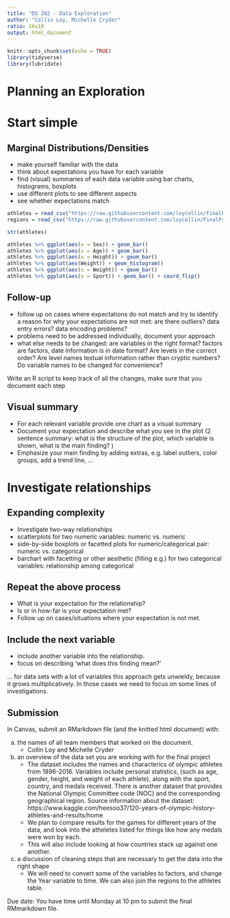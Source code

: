 ---
title: "DS 202 - Data Exploration"
author: "Collin Loy, Michelle Cryder"
ratio: 16x10
output: html_document
---

```{r setup, include=FALSE}
knitr::opts_chunk$set(echo = TRUE)
library(tidyverse)
library(lubridate)
```

# Planning an Exploration

# Start simple

## Marginal Distributions/Densities

- make yourself familiar with the data
- think about expectations you have for each variable
- find (visual) summaries of each data variable using bar charts, histograms, boxplots
- use different plots to see different aspects
- see whether expectations match

```{r}
athletes = read_csv("https://raw.githubusercontent.com/loycollin/FinalProject/master/athlete_events.csv")
regions = read_csv("https://raw.githubusercontent.com/loycollin/FinalProject/master/noc_regions.csv")

str(athletes)

athletes %>% ggplot(aes(x = Sex)) + geom_bar()
athletes %>% ggplot(aes(x = Age)) + geom_bar()
athletes %>% ggplot(aes(x = Height)) + geom_bar()
athletes %>% ggplot(aes(Weight)) + geom_histogram()
athletes %>% ggplot(aes(x = Weight)) + geom_bar()
athletes %>% ggplot(aes(x = Sport)) + geom_bar() + coord_flip()

```
## Follow-up

- follow up on cases where expectations do not match and try to identify a reason for why your expectations are not met: are there outliers? data entry errors? data encoding problems?
- problems need to be addressed individually, document your approach
- what else needs to be changed: are variables in the right format? factors are factors, date information is in date format? Are levels in the correct order? Are level names textual information rather than cryptic numbers? Do variable names to be changed for convenience?

Write an R script to keep track of all the changes, make sure that you document each step

## Visual summary

- For each relevant variable provide one chart as a visual summary
- Document your expectation and describe what you see in the plot (2 sentence summary: what is the structure of the plot, which variable is shown, what is the main finding? )
- Emphasize your main finding by adding extras, e.g. label outliers, color groups, add a trend line, ...

# Investigate relationships

## Expanding complexity

- Investigate two-way relationships
- scatterplots for two numeric variables: numeric vs. numeric
- side-by-side boxplots or facetted plots for numeric/categorical pair: numeric vs. categorical
- barchart with facetting or other aesthetic (filling e.g.) for two categorical variables: relationship among categorical

## Repeat the above process

- What is your expectation for the relationship?
- Is or in how-far is your expectation met?
- Follow up on cases/situations where your expectation is not met. 

## Include the next variable 

- include another variable into the relationship. 
- focus on describing 'what does this finding mean?'

... for data sets with a lot of variables this approach gets unwieldy, because it grows multiplicatively. In those cases we need to focus on some lines of investigations.


## Submission

In Canvas, submit an RMarkdown file (and the knitted html document) with: 

  a. the names of all team members that worked on the document.
      + Collin Loy and Michelle Cryder
      
  b. an overview of the data set you are working with for the final project
      + The dataset includes the names and characterics of olympic athletes from 1896-2016. Variables include personal statistics, (such as age, gender, height, and weight of each athlete), along with the sport, country, and medals received. There is another dataset that provides the National Olympic Committee code (NOC) and the corresponding geographical region. Source information about the dataset: https://www.kaggle.com/heesoo37/120-years-of-olympic-history-athletes-and-results/home
      + We plan to compare results for the games for different years of the data, and look into the atheletes listed for things like how any medals were won by each.
      + This will also include looking at how countries stack up against one another.
    
  c. a discussion of cleaning steps that are necessary to get the data into the right shape
      + We will need to convert some of the variables to factors, and change the Year variable to time. We can also join the regions to the athletes table. 

Due date: You have time until Monday at 10 pm to submit the final RMmarkdown file.


